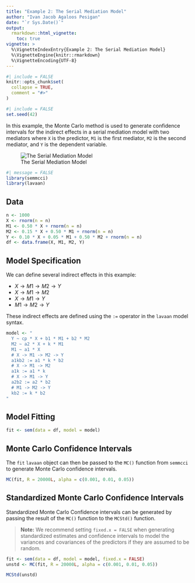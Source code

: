 ```yaml
---
title: "Example 2: The Serial Mediation Model"
author: "Ivan Jacob Agaloos Pesigan"
date: "`r Sys.Date()`"
output:
  rmarkdown::html_vignette:
    toc: true
vignette: >
  %\VignetteIndexEntry{Example 2: The Serial Mediation Model}
  %\VignetteEngine{knitr::rmarkdown}
  %\VignetteEncoding{UTF-8}
---
```


```r
#| include = FALSE
knitr::opts_chunk$set(
  collapse = TRUE,
  comment = "#>"
)
```

```r
#| include = FALSE
set.seed(42)
```

In this example, the Monte Carlo method is used to generate confidence intervals
for the indirect effects in a serial mediation model with two mediators
where `X` is the predictor, `M1` is the first mediator, `M2` is the second mediator,
and `Y` is the dependent variable.

![The Serial Mediation Model](https://raw.githubusercontent.com/jeksterslab/semmcci/main/latexsrc/figures/png/serial.png)

```r
#| message = FALSE
library(semmcci)
library(lavaan)
```

## Data

```r
n <- 1000
X <- rnorm(n = n)
M1 <- 0.50 * X + rnorm(n = n)
M2 <- 0.15 * X + 0.50 * M1 + rnorm(n = n)
Y <- 0.10 * X + 0.05 * M1 + 0.50 * M2 + rnorm(n = n)
df <- data.frame(X, M1, M2, Y)
```

## Model Specification

We can define several indirect effects in this example:

  - $X \rightarrow M1 \rightarrow M2 \rightarrow Y$
  - $X \rightarrow M1 \rightarrow M2$
  - $X \rightarrow M1 \rightarrow Y$
  - $M1 \rightarrow M2 \rightarrow Y$

These indirect effects are defined using the `:=` operator
in the `lavaan` model syntax.

```r
model <- "
  Y ~ cp * X + b1 * M1 + b2 * M2
  M2 ~ a2 * X + k * M1
  M1 ~ a1 * X
  # X -> M1 -> M2 -> Y
  a1kb2 := a1 * k * b2
  # X -> M1 -> M2
  a1k := a1 * k
  # X -> M1 -> Y
  a2b2 := a2 * b2
  # M1 -> M2 -> Y
  kb2 := k * b2
"
```

## Model Fitting

```r
fit <- sem(data = df, model = model)
```

## Monte Carlo Confidence Intervals

The `fit` `lavaan` object can then be passed to the `MC()` function from `semmcci`
to generate Monte Carlo confidence intervals.

```r
MC(fit, R = 20000L, alpha = c(0.001, 0.01, 0.05))
```

## Standardized Monte Carlo Confidence Intervals

Standardized Monte Carlo Confidence intervals can be generated by passing the result of the `MC()` function to the `MCStd()` function.

> **Note:** We recommend setting `fixed.x = FALSE` when generating standardized estimates and confidence intervals to model the variances and covariances of the predictors if they are assumed to be random.

```r
fit <- sem(data = df, model = model, fixed.x = FALSE)
unstd <- MC(fit, R = 20000L, alpha = c(0.001, 0.01, 0.05))
```

```r
MCStd(unstd)
```
